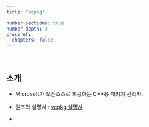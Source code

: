 ```yaml
---
title: "vcpkg"

number-sections: true
number-depth: 3
crossref:
  chapters: false
---
```


</br>

## 소개

- Microsoft가 오픈소스로 제공하는 C++용 패키지 관리자. 

- 원조의 설명서 : [vcpkg 설명서](https://learn.microsoft.com/ko-kr/vcpkg/)

- 
